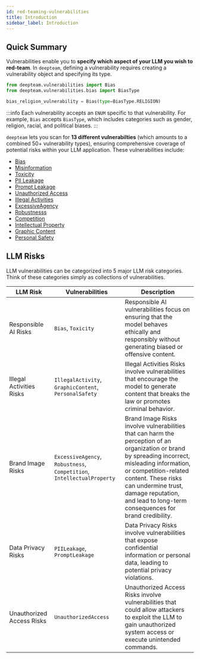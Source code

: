 ```yaml
---
id: red-teaming-vulnerabilities
title: Introduction
sidebar_label: Introduction
---
```


## Quick Summary

Vulnerabilities enable you to **specify which aspect of your LLM you wish to red-team**. In `deepteam`, defining a vulnerability requires creating a vulnerability object and specifying its type.

```python
from deepteam.vulnerabilities import Bias
from deepteam.vulnerabilities.bias import BiasType

bias_religion_vulnerability = Bias(type=BiasType.RELIGION)
```

:::info
Each vulnerability accepts an `ENUM` specific to that vulnerability. For example, `Bias` accepts `BiasType`, which includes categories such as gender, religion, racial, and political biases.
:::

`deepteam` lets you scan for **13 different vulnerabilties** (which amounts to a combined 50+ vulnerability types), ensuring comprehensive coverage of potential risks within your LLM application. These vulnerabilities include:

- [Bias](red-teaming-vulnerabilities-bias)
- [Misinformation](red-teaming-vulnerabilities-misinformation)
- [Toxicity](red-teaming-vulnerabilities-toxicity)
- [PII Leakage](red-teaming-vulnerabilities-pii-leakage)
- [Prompt Leakage](red-teaming-vulnerabilities-prompt-leakage)
- [Unauthorized Access](red-teaming-vulnerabilities-unauthorized-access)
- [Illegal Activities](red-teaming-vulnerabilities-illegal-activities)
- [ExcessiveAgency](red-teaming-vulnerabilities-excessive-agency)
- [Robustnesss](red-teaming-vulnerabilities-robustness)
- [Competition](red-teaming-vulnerabilities-personal-safety)
- [Intellectual Property](red-teaming-vulnerabilities-personal-safety)
- [Graphic Content](red-teaming-vulnerabilities-personal-safety)
- [Personal Safety](red-teaming-vulnerabilities-personal-safety)

## LLM Risks

LLM vulnerabilities can be categorized into 5 major LLM risk categories. Think of these categories simply as collections of vulnerabilities.

| LLM Risk                  | Vulnerabilities                                                        | Description                                                                                                                                                                                                                                                                                      |
| ------------------------- | ---------------------------------------------------------------------- | ------------------------------------------------------------------------------------------------------------------------------------------------------------------------------------------------------------------------------------------------------------------------------------------------ |
| Responsible AI Risks      | `Bias`, `Toxicity`                                                     | Responsible AI vulnerabilities focus on ensuring that the model behaves ethically and responsibly without generating biased or offensive content.                                                                                                                                                |
| Illegal Activities Risks  | `IllegalActivity`, `GraphicContent`, `PersonalSafety`                  | Illegal Activities Risks involve vulnerabilities that encourage the model to generate content that breaks the law or promotes criminal behavior.                                                                                                                                                 |
| Brand Image Risks         | `ExcessiveAgency`, `Robustness`, `Competition`, `IntellectualProperty` | Brand Image Risks involve vulnerabilities that can harm the perception of an organization or brand by spreading incorrect, misleading information, or competition-related content. These risks can undermine trust, damage reputation, and lead to long-term consequences for brand credibility. |
| Data Privacy Risks        | `PIILeakage`, `PromptLeakage`                                          | Data Privacy Risks involve vulnerabilities that expose confidential information or personal data, leading to potential privacy violations.                                                                                                                                                       |
| Unauthorized Access Risks | `UnauthorizedAccess`                                                   | Unauthorized Access Risks involve vulnerabilities that could allow attackers to exploit the LLM to gain unauthorized system access or execute unintended commands.                                                                                                                               |
